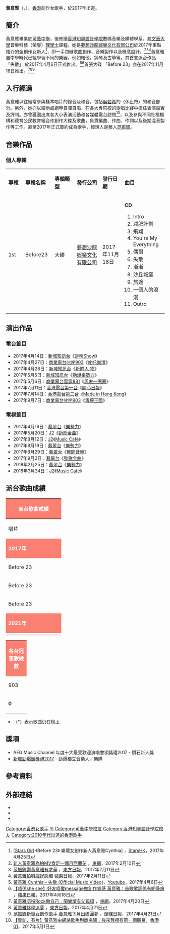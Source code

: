 {{Citation style|time=2021-05-04T18:03:17+00:00}}
{{藝人
| 姓名 = 黃意雅
| 暱稱 = Cynthia
| 圖片 =
| 類型 = 女歌手
| 出生日期 = {{birth date and age|1993|6|7}}
| 國籍 = {{CNHK}}
| 職業 = [[歌手|歌手]]、[[創作人|創作人]]
| 語言 = [[粵語|粵語]]、[[英文|英文]]、[[普通話|普通話]]
| 音樂類型 = [[粵語流行音樂|粵語流行音樂]]
| 演奏樂器 = [[吉他|吉他]]、[[鋼琴|鋼琴]]、[[古箏|古箏]]
| 出道地點 = {{HKG}}
| 活躍年代 = 2017年至今
| 教育程度 = [[香港知專設計學院|香港知專設計學院]]數碼音樂及媒體學系<br/>[[考文垂大學|考文垂大學]]音樂科藝（榮譽）理學士
| 出道作品 = 《失散》
| 經紀公司 = [[夢想沙龍娛樂文化有限公司|夢想沙龍娛樂文化有限公司]]（2017-2018年）
}}

'''黃意雅'''（{{lang|en|'''Cynthia Wong'''}}，{{bd|1993年6月7日|CatIdx=H黃}}），[[香港|香港]]創作女歌手，於2017年出道。

==簡介==
黃意雅畢業於[[可藝中學（嗇色園主辦）|可藝中學]]，後修讀[[香港知專設計學院|香港知專設計學院]]數碼音樂及媒體學系、[[考文垂大學|考文垂大學]]音樂科藝（榮譽）[[理學士|理學士]]課程。她是[[夢想沙龍娛樂文化有限公司|夢想沙龍娛樂文化有限公司]]於2017年重點推介的全創作女新人<ref>[http://www.stars-hk.com/2017/04/25/stars-girl-cynthia/ [Stars Girl] 《Before 23》 樂壇女創作新人黃意雅Cynthia] {{Wayback|url=http://www.stars-hk.com/2017/04/25/stars-girl-cynthia/ |date=20210128112654 }}，[[StarsHK|StarsHK]]，2017年4月25日</ref>，即一手包辦歌曲創作、音樂製作以及概念設計。<ref>[http://hk.on.cc/hk/bkn/cnt/entertainment/20170210/bkn-20170210163953140-0210_00862_001.html 新人黃意雅為拍MV食足一個月西蘭花] {{Wayback|url=http://hk.on.cc/hk/bkn/cnt/entertainment/20170210/bkn-20170210163953140-0210_00862_001.html |date=20170312011258 }}，[[ON.CC|東網]]，2017年2月10日</ref><ref>[http://orientaldaily.on.cc/cnt/entertainment/20170211/00282_042.html 范振鋒讚黃意雅有才華] {{Wayback|url=http://orientaldaily.on.cc/cnt/entertainment/20170211/00282_042.html |date=20170224132433 }}，[[東方日報|東方日報]]，2017年2月11日</ref><ref>[http://hk.apple.nextmedia.com/entertainment/art/20170211/19924715 黃意雅拍喊戲好感觸] {{Wayback|url=http://hk.apple.nextmedia.com/entertainment/art/20170211/19924715 |date=20171016221455 }}[[蘋果日報|蘋果日報]]，2017年2月11日</ref>黃意雅自中學時代已經學習不同的樂器，例如結他，鋼琴及古箏等。其首支派台作品 「失散」 於2017年4月6日正式推出。<ref> [https://www.youtube.com/watch?v=pQKrsFRWSiE 黃意雅 Cynthia - 失散 (Official Music Video)]，[[Youtube|Youtube]]，2017年4月6日</ref><ref>[http://hk.apple.nextmedia.com/enews/realtime/20170418/56580307 【唔係she she】好友唔覆message做創作靈感 黃意雅：首歌歌詞係有啲骨痹] {{Wayback|url=http://hk.apple.nextmedia.com/enews/realtime/20170418/56580307 |date=20170830105912 }}，[[蘋果日報|蘋果日報]]，2017年4月18日</ref>首張大碟 「Before 23」亦在2017年11月18日推岀。<ref>[http://hk.on.cc/hk/bkn/cnt/entertainment/20170420/bkn-20170420024647578-0420_00862_001.html 黃意雅唔扮Rock做自己　闖樂壇有父母撐] {{Wayback|url=http://hk.on.cc/hk/bkn/cnt/entertainment/20170420/bkn-20170420024647578-0420_00862_001.html |date=20170830110213 }}，[[東網|東網]]，2017年4月20日</ref><ref>[http://orientaldaily.on.cc/cnt/entertainment/20170421/00282_081.html 黃意雅休學追夢] {{Wayback|url=http://orientaldaily.on.cc/cnt/entertainment/20170421/00282_081.html |date=20201124123301 }}，[[東方日報|東方日報]]，2017年4月21日</ref><ref>[http://hd.stheadline.com/ent/ent_content.asp?track=news&contid=406590&srctype=n 范振鋒新簽女創作歌手 黃意雅下月出碟圓夢] {{Wayback|url=http://hd.stheadline.com/ent/ent_content.asp?track=news&contid=406590&srctype=n |date=20170830104551 }}，[[頭條日報|頭條日報]]，2017年4月21日</ref>

==入行經過==
黃意雅以往經常參與樣本唱片的錄音及和音，包括[[吳若希|吳若希]]的〈休止符〉的和音部分。另外，她亦以結他或鋼琴自彈自唱，在各大專院校的歌唱比賽中擔任表演嘉賓及評判。亦曾獲邀出席各大小表演活動和各媒體電台訪問<ref>[http://www.hk01.com/article/87960 【專訪．有片】黃意雅由網絡歌手到商場騷：後來我擁有第一個觀眾]，[[香港01|香港01]]，2017年5月1日</ref>，以及參與不同社福機構和德育公民教育組合作創作大碟及歌曲，負責編曲、作曲、作詞以及後期混音製作等工作。直至2017年正式簽約成為歌手，經理人是藝人[[范振鋒|范振鋒]]。

== 音樂作品 ==
=== 個人專輯 ===
{|class="wikitable" width="85%"
|- style="background:#FA8072; color:#FFFFFF" align="center"
|style="width:10%"|'''專輯 '''||style="width:17%"|'''專輯名稱'''||style="width:13%"|'''專輯類型'''||style="width:15%"|'''發行公司'''||style="width:13%"|'''發行日期'''||style="width:25%"|'''曲目'''
|-
| 1st
|Before23
| 大碟
| [[夢想沙龍娛樂文化有限公司|夢想沙龍娛樂文化有限公司]]
| 2017年11月18日
| {{HideH|曲目}}
'''CD'''
# Intro
# 減肥計劃
# 飛翔
# You're My Everything
# 偶爾
# 失散
# 漸漸
# 沙丘城堡
# 旅途
# 一個人的浪漫
# Outro
{{HideF}}
|}

== 演出作品 ==
=== 電台節目 ===
* 2017年4月14日：[[新城知訊台|新城知訊台]]《[[是啤Show|是啤Show]]》
* 2017年4月27日：[[商業電台|商業電台]][[叱咤903|叱咤903]]《[[叱吒樂壇|叱吒樂壇]]》
* 2017年4月28日：[[新城知訊台|新城知訊台]]《[[新鮮人.物|新鮮人.物]]》
* 2017年5月5日：[[新城知訊台|新城知訊台]]《[[勁爆樂勢力|勁爆樂勢力]]》
* 2017年5月6日：[[商業電台|商業電台]][[雷霆881|雷霆881]]《[[周末一圈圈|周末一圈圈]]》
* 2017年7月11日：[[香港電台第一台|香港電台第一台]]《[[開心日報|開心日報]]》
* 2017年7月14日：[[香港電台第二台|香港電台第二台]]《[[Made_in_Hong_Kong|Made in Hong Kong]]》
* 2017年9月7日：[[商業電台|商業電台]][[叱咤903|叱咤903]]《[[毒檸王國|毒檸王國]]》

=== 電視節目 ===
* 2017年4月16日：[[翡翠台|翡翠台]]《[[樂勢力|樂勢力]]》
* 2017年5月20日：[[J2|J2]]《[[勁歌金曲|勁歌金曲]]》
* 2017年8月12日：[[J2|J2]]《[[Music_Café|Music Café]]》
* 2017年8月19日：[[翡翠台|翡翠台]]《[[樂勢力|樂勢力]]》
* 2017年8月29日：[[翡翠台|翡翠台]]《[[無間音樂|無間音樂]]》
* 2017年9月2日：[[翡翠台|翡翠台]]《[[勁歌金曲|勁歌金曲]]》
* 2018年2月25日：[[翡翠台|翡翠台]]《[[樂勢力|樂勢力]]》
* 2018年3月24日：[[J2|J2]]《[[Music_Café|Music Café]]》

==派台歌曲成績==
{| class="wikitable" cellpadding="1"
|-
! style="background:#FA8072; color:white" colspan="7" | '''派台歌曲成績'''
|-
| width="160"| 唱片 || width="160"| 歌曲 || width="50"| 903 || width="50"| RTHK || width="50"| 997 || width="50"| TVB || width="250"| 備註
|-
! style="background:#FA8072; color:white" colspan="7" | '''2017年'''
|-
| Before 23 || 失散 || - || - || 19 || - || 
|-
| Before 23 || You're My Everything || - || - || 4 || - || 
|-
| Before 23 || 一個人的浪漫 || - || - || - || - || 加拿大至 HIT 中文歌曲排行榜：4
|-
! style="background:#FA8072; color:white" colspan="7" | '''2021年'''
|-
|  || 好想放假 || - || - || - || - || 
|}
{| class="wikitable" cellpadding="1"
|-
! style="background:#FA8072; color:white" colspan="7" | '''各台冠軍歌總數'''
|-
| width="50"| 903 || width="50"| RTHK || width="50"| 997 || width="50"| TVB || 備註
|-
| '''0''' || '''0''' || '''0''' || '''0''' || '''四台冠軍歌總數：0'''
|}

*（*）表示歌曲仍在榜上

==獎項==
*AEG Music Channel 年度十大最受歡迎演唱會頒獎禮2017 - 鑽石新人獎
*[[2017年度新城勁爆頒獎禮得獎名單|新城勁爆頒獎禮2017]] - 勁爆獨立音樂人／樂隊

== 參考資料 ==
{{reflist}}

==外部連結==
*{{facebook|ohyaxcynthia}}
*{{instagram|ohyaxcynthia}}
*{{youtube|user=OHYAXCYNTHIA}}
{{Authority control}}
{{DEFAULTSORT:H}}
[[Category:香港女歌手|Category:香港女歌手]]
[[Category:黃姓|Yi]]
[[Category:可藝中學校友|Category:可藝中學校友]]
[[Category:香港知專設計學院校友|Category:香港知專設計學院校友]]
[[Category:2010年代出道的香港歌手|Category:2010年代出道的香港歌手]]